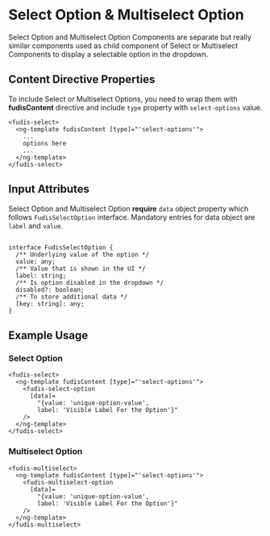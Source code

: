 
<Meta title="Components/Form/Select/Select and Multiselect Option" />

# Select Option & Multiselect Option

Select Option and Multiselect Option Components are separate but really similar components used as child component of Select or Multiselect Components to display a selectable option in the dropdown.

## Content Directive Properties

To include Select or Multiselect Options, you need to wrap them with **fudisContent** directive and include `type` property with `select-options` value.

```
<fudis-select>
  <ng-template fudisContent [type]="'select-options'">
    ...
    options here
    ...
  </ng-template>
</fudis-select>
```

## Input Attributes

Select Option and Multiselect Option **require** `data` object property which follows `FudisSelectOption` interface. Mandatory entries for data object are `label` and `value`.

```

interface FudisSelectOption {
  /** Underlying value of the option */
  value: any;
  /** Value that is shown in the UI */
  label: string;
  /** Is option disabled in the dropdown */
  disabled?: boolean;
  /** To store additional data */
  [key: string]: any;
}

```

## Example Usage

### Select Option

```
<fudis-select>
  <ng-template fudisContent [type]="'select-options'">
    <fudis-select-option
      [data]=
        "{value: 'unique-option-value',
        label: 'Visible Label For the Option'}"
    />
  </ng-template>
</fudis-select>

```

### Multiselect Option

```
<fudis-multiselect>
  <ng-template fudisContent [type]="'select-options'">
    <fudis-multiselect-option
      [data]=
        "{value: 'unique-option-value',
        label: 'Visible Label For the Option'}"
    />
  </ng-template>
</fudis-multiselect>
```
